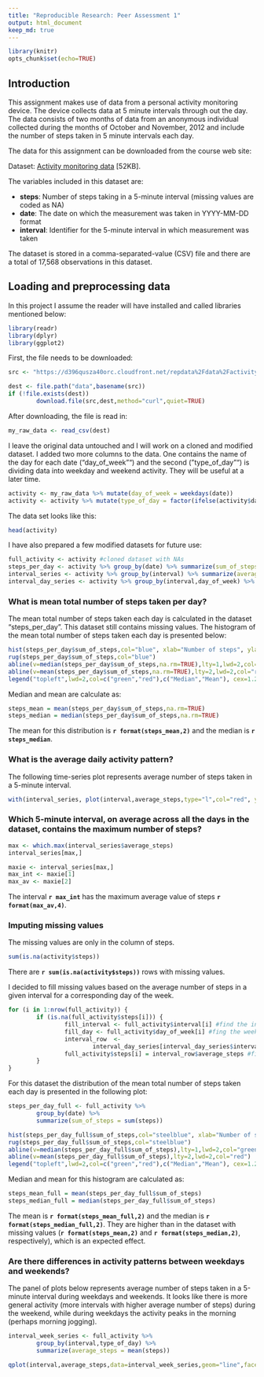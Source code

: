 ```yaml
---
title: "Reproducible Research: Peer Assessment 1"
output: html_document 
keep_md: true
---
```


```r
library(knitr)
opts_chunk$set(echo=TRUE)
```

## Introduction

This assignment makes use of data from a personal activity monitoring device. The device collects data at 5 minute intervals through out the day. The data consists of two months of data from an anonymous individual collected during the months of October and November, 2012 and include the number of steps taken in 5 minute intervals each day.

The data for this assignment can be downloaded from the course web site:

Dataset: [Activity monitoring data](https://d396qusza40orc.cloudfront.net/repdata%2Fdata%2Factivity.zip) [52KB].

The variables included in this dataset are:

 * **steps**: Number of steps taking in a 5-minute interval (missing values are coded as NA)
 * **date**: The date on which the measurement was taken in YYYY-MM-DD format
 * **interval**: Identifier for the 5-minute interval in which measurement was taken

The dataset is stored in a comma-separated-value (CSV) file and there are a total of 17,568 observations in this dataset.

## Loading and preprocessing data

In this project I assume the reader will have installed and called libraries mentioned below:

```r
library(readr)
library(dplyr)
library(ggplot2)
```


First, the file needs to be downloaded:

```r
src <- "https://d396qusza40orc.cloudfront.net/repdata%2Fdata%2Factivity.zip"

dest <- file.path("data",basename(src))
if (!file.exists(dest))
        download.file(src,dest,method="curl",quiet=TRUE)
```


After downloading, the file is read in:

```r
my_raw_data <- read_csv(dest)
```


I leave the original data untouched and I will work on a cloned and modified dataset. I added two more columns to the data. One contains the name of the day for each date ("day_of_week"") and the second ("type_of_day"") is dividing data into weekday and weekend activity. They will be useful at a later time.

```r
activity <- my_raw_data %>% mutate(day_of_week = weekdays(date))
activity <- activity %>% mutate(type_of_day = factor(ifelse(activity$day_of_week %in% c("Saturday", "Sunday"), "weekend", "weekday")))
```


The data set looks like this:

```r
head(activity)
```


I have also prepared a few modified datasets for future use:

```r
full_activity <- activity #cloned dataset with NAs
steps_per_day <- activity %>% group_by(date) %>% summarize(sum_of_steps = sum(steps)) 
interval_series <- activity %>% group_by(interval) %>% summarize(average_steps = mean(steps,na.rm=TRUE))
interval_day_series <- activity %>% group_by(interval,day_of_week) %>% summarize(average_steps = mean(steps,na.rm=TRUE))
```


### What is mean total number of steps taken per day?

The mean total number of steps taken each day is calculated in the dataset "steps_per_day". This dataset still contains missing values. The histogram of the mean total number of steps taken each day is presented below:

```r
hist(steps_per_day$sum_of_steps,col="blue", xlab="Number of steps", ylab="Number of days", main="Number of steps taken each day")
rug(steps_per_day$sum_of_steps,col="blue")
abline(v=median(steps_per_day$sum_of_steps,na.rm=TRUE),lty=1,lwd=2,col="green")
abline(v=mean(steps_per_day$sum_of_steps,na.rm=TRUE),lty=2,lwd=2,col="red")
legend("topleft",lwd=2,col=c("green","red"),c("Median","Mean"), cex=1.2,box.lwd=0)
```


Median and mean are calculate as:

```r
steps_mean = mean(steps_per_day$sum_of_steps,na.rm=TRUE)
steps_median = median(steps_per_day$sum_of_steps,na.rm=TRUE)
```


The mean for this distribution is **`r format(steps_mean,2)`** and the median is **`r steps_median`**.

### What is the average daily activity pattern?

The following time-series plot represents average number of steps taken in a 5-minute interval.

```r
with(interval_series, plot(interval,average_steps,type="l",col="red", ylab="average number of steps taken in a 5 minute interval"))
```


### Which 5-minute interval, on average across all the days in the dataset, contains the maximum number of steps?

```r
max <- which.max(interval_series$average_steps)
interval_series[max,]
```
```r
maxie <- interval_series[max,]
max_int <- maxie[1]
max_av <- maxie[2]
```


The interval **`r max_int`** has the maximum average value of steps **`r format(max_av,4)`**.

### Imputing missing values

The missing values are only in the column of steps.

```r
sum(is.na(activity$steps))
```


There are **`r sum(is.na(activity$steps))`** rows with missing values.

I decided to fill missing values based on the average number of steps in a given interval for a corresponding day of the week.

```r
for (i in 1:nrow(full_activity)) {
        if (is.na(full_activity$steps[i])) {
                fill_interval <- full_activity$interval[i] #find the interval of the missing steps
                fill_day <- full_activity$day_of_week[i] #fing the week day of the missing steps
                interval_row  <- 
                        interval_day_series[interval_day_series$interval == fill_interval & interval_day_series$day_of_week == fill_day,] 
                full_activity$steps[i] = interval_row$average_steps #find the average number of steps in this interval for this day of week
        }
}
```


For this dataset the distribution of the mean total number of steps taken each day is presented in the following plot:

```r
steps_per_day_full <- full_activity %>% 
        group_by(date) %>% 
        summarize(sum_of_steps = sum(steps))

hist(steps_per_day_full$sum_of_steps,col="steelblue", xlab="Number of steps", ylab="Number of days", main="Number of steps taken each day")
rug(steps_per_day_full$sum_of_steps,col="steelblue")
abline(v=median(steps_per_day_full$sum_of_steps),lty=1,lwd=2,col="green")
abline(v=mean(steps_per_day_full$sum_of_steps),lty=2,lwd=2,col="red")
legend("topleft",lwd=2,col=c("green","red"),c("Median","Mean"), cex=1.2,box.lwd=0)
```


Median and mean for this histogram are calculated as:

```r
steps_mean_full = mean(steps_per_day_full$sum_of_steps)
steps_median_full = median(steps_per_day_full$sum_of_steps)
```

The mean is **`r format(steps_mean_full,2)`** and the median is **`r format(steps_median_full,2)`**. They are higher than in the dataset with missing values (**`r format(steps_mean,2)`** and **`r format(steps_median,2)`**, respectively), which is an expected effect.

### Are there differences in activity patterns between weekdays and weekends?

The panel of plots below represents average number of steps taken in a 5-minute interval during weekdays and weekends. It looks like there is more general activity (more intervals with higher average number of steps) during the weekend, while during weekdays the activity peaks in the morning (perhaps morning jogging).

```r
interval_week_series <- full_activity %>% 
        group_by(interval,type_of_day) %>% 
        summarize(average_steps = mean(steps))

qplot(interval,average_steps,data=interval_week_series,geom="line",facets=type_of_day~.,color=type_of_day,show.legend=FALSE)+facet_wrap(~ type_of_day, ncol = 1)+xlab("Interval")+ylab("Average number of steps per interval")
```
